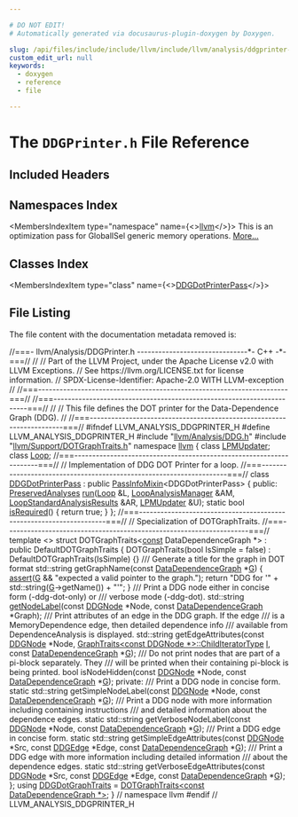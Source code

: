 ```yaml
---

# DO NOT EDIT!
# Automatically generated via docusaurus-plugin-doxygen by Doxygen.

slug: /api/files/include/include/llvm/include/llvm/analysis/ddgprinter-h
custom_edit_url: null
keywords:
  - doxygen
  - reference
  - file

---
```





# The `DDGPrinter.h` File Reference

<DoxygenPage pluginConfig={pluginConfig}>



## Included Headers

<IncludesList>
<IncludesListItem
  filePath="llvm/Analysis/DDG.h"
  permalink="/docs/api/files/include/include/llvm/include/llvm/analysis/ddg-h"
  isLocal="true" />
<IncludesListItem
  filePath="llvm/Support/DOTGraphTraits.h"
  permalink="/docs/api/files/include/include/llvm/include/llvm/support/dotgraphtraits-h"
  isLocal="true" />
</IncludesList>

## Namespaces Index

<MembersIndex>

<MembersIndexItem
  type="namespace"
  name={<><a href="/docs/api/namespaces/llvm">llvm</a></>}>
This is an optimization pass for GlobalISel generic memory operations. <a href="/docs/api/namespaces/llvm/#details">More...</a>
</MembersIndexItem>

</MembersIndex>

## Classes Index

<MembersIndex>

<MembersIndexItem
  type="class"
  name={<><a href="/docs/api/classes/llvm/ddgdotprinterpass">DDGDotPrinterPass</a></>}>
</MembersIndexItem>

<MembersIndexItem
  type="class"
  name="llvm::DOTGraphTraits&lt; const DataDependenceGraph * &gt;">
</MembersIndexItem>

</MembersIndex>


## File Listing

The file content with the documentation metadata removed is:

<ProgramListing>

<Link id="l00001" /><CodeLine lineNumber="1"><span class="doxyHighlightComment">//===- llvm/Analysis/DDGPrinter.h -------------------------------&#42;- C++ -&#42;-===//</span></CodeLine>
<Link id="l00002" /><CodeLine lineNumber="2"><span class="doxyHighlightComment">//</span></CodeLine>
<Link id="l00003" /><CodeLine lineNumber="3"><span class="doxyHighlightComment">// Part of the LLVM Project, under the Apache License v2.0 with LLVM Exceptions.</span></CodeLine>
<Link id="l00004" /><CodeLine lineNumber="4"><span class="doxyHighlightComment">// See https://llvm.org/LICENSE.txt for license information.</span></CodeLine>
<Link id="l00005" /><CodeLine lineNumber="5"><span class="doxyHighlightComment">// SPDX-License-Identifier: Apache-2.0 WITH LLVM-exception</span></CodeLine>
<Link id="l00006" /><CodeLine lineNumber="6"><span class="doxyHighlightComment">//</span></CodeLine>
<Link id="l00007" /><CodeLine lineNumber="7"><span class="doxyHighlightComment">//===----------------------------------------------------------------------===//</span></CodeLine>
<Link id="l00008" /><CodeLine lineNumber="8"></CodeLine>
<Link id="l00009" /><CodeLine lineNumber="9"><span class="doxyHighlightComment">//===----------------------------------------------------------------------===//</span></CodeLine>
<Link id="l00010" /><CodeLine lineNumber="10"><span class="doxyHighlightComment">//</span></CodeLine>
<Link id="l00011" /><CodeLine lineNumber="11"><span class="doxyHighlightComment">// This file defines the DOT printer for the Data-Dependence Graph (DDG).</span></CodeLine>
<Link id="l00012" /><CodeLine lineNumber="12"><span class="doxyHighlightComment">//</span></CodeLine>
<Link id="l00013" /><CodeLine lineNumber="13"><span class="doxyHighlightComment">//===----------------------------------------------------------------------===//</span></CodeLine>
<Link id="l00014" /><CodeLine lineNumber="14"></CodeLine>
<Link id="l00015" /><CodeLine lineNumber="15"><span class="doxyHighlightPreprocessor">#ifndef LLVM&#95;ANALYSIS&#95;DDGPRINTER&#95;H</span></CodeLine>
<Link id="l00016" /><CodeLine lineNumber="16"><span class="doxyHighlightPreprocessor">#define LLVM&#95;ANALYSIS&#95;DDGPRINTER&#95;H</span></CodeLine>
<Link id="l00017" /><CodeLine lineNumber="17"></CodeLine>
<Link id="l00018" /><CodeLine lineNumber="18"><span class="doxyHighlightPreprocessor">#include &quot;<a href="/docs/api/files/include/include/llvm/include/llvm/analysis/ddg-h">llvm/Analysis/DDG.h</a>&quot;</span></CodeLine>
<Link id="l00019" /><CodeLine lineNumber="19"><span class="doxyHighlightPreprocessor">#include &quot;<a href="/docs/api/files/include/include/llvm/include/llvm/support/dotgraphtraits-h">llvm/Support/DOTGraphTraits.h</a>&quot;</span></CodeLine>
<Link id="l00020" /><CodeLine lineNumber="20"></CodeLine>
<Link id="l00021" /><CodeLine lineNumber="21"><span class="doxyHighlightKeyword">namespace </span><span class="doxyHighlight"><a href="/docs/api/namespaces/llvm">llvm</a> &#123;</span></CodeLine>
<Link id="l00022" /><CodeLine lineNumber="22"><span class="doxyHighlightKeyword">class </span><span class="doxyHighlight"><a href="/docs/api/classes/llvm/lpmupdater">LPMUpdater</a>;</span></CodeLine>
<Link id="l00023" /><CodeLine lineNumber="23"><span class="doxyHighlightKeyword">class </span><span class="doxyHighlight"><a href="/docs/api/classes/llvm/loop">Loop</a>;</span></CodeLine>
<Link id="l00024" /><CodeLine lineNumber="24"></CodeLine>
<Link id="l00025" /><CodeLine lineNumber="25"><span class="doxyHighlightComment">//===--------------------------------------------------------------------===//</span></CodeLine>
<Link id="l00026" /><CodeLine lineNumber="26"><span class="doxyHighlightComment">// Implementation of DDG DOT Printer for a loop.</span></CodeLine>
<Link id="l00027" /><CodeLine lineNumber="27"><span class="doxyHighlightComment">//===--------------------------------------------------------------------===//</span></CodeLine>
<Link id="l00028" /><CodeLine lineNumber="28" lineLink="/docs/api/classes/llvm/ddgdotprinterpass"><span class="doxyHighlightKeyword">class </span><span class="doxyHighlight"><a href="/docs/api/classes/llvm/ddgdotprinterpass">DDGDotPrinterPass</a> : </span><span class="doxyHighlightKeyword">public</span><span class="doxyHighlight"> <a href="/docs/api/structs/llvm/passinfomixin">PassInfoMixin</a>&lt;DDGDotPrinterPass&gt; &#123;</span></CodeLine>
<Link id="l00029" /><CodeLine lineNumber="29"><span class="doxyHighlightKeyword">public</span><span class="doxyHighlight">:</span></CodeLine>
<Link id="l00030" /><CodeLine lineNumber="30"><span class="doxyHighlight">  <a href="/docs/api/classes/llvm/preservedanalyses">PreservedAnalyses</a> <a href="/docs/api/classes/llvm/ddgdotprinterpass/#ad73a209beeea1475814429bdd8bdeda5">run</a>(<a href="/docs/api/classes/llvm/loop">Loop</a> &amp;L, <a href="/docs/api/namespaces/llvm/#a58dde534a0ea2a23cb6c779c5c283f75">LoopAnalysisManager</a> &amp;AM,</span></CodeLine>
<Link id="l00031" /><CodeLine lineNumber="31"><span class="doxyHighlight">                        <a href="/docs/api/structs/llvm/loopstandardanalysisresults">LoopStandardAnalysisResults</a> &amp;AR, <a href="/docs/api/classes/llvm/lpmupdater">LPMUpdater</a> &amp;U);</span></CodeLine>
<Link id="l00032" /><CodeLine lineNumber="32" lineLink="/docs/api/classes/llvm/ddgdotprinterpass/#ad3184c786a932b5d0dc8b740d26b44cb"><span class="doxyHighlight">  </span><span class="doxyHighlightKeyword">static</span><span class="doxyHighlight"> </span><span class="doxyHighlightKeywordType">bool</span><span class="doxyHighlight"> <a href="/docs/api/classes/llvm/ddgdotprinterpass/#ad3184c786a932b5d0dc8b740d26b44cb">isRequired</a>() &#123; </span><span class="doxyHighlightKeywordFlow">return</span><span class="doxyHighlight"> </span><span class="doxyHighlightKeyword">true</span><span class="doxyHighlight">; &#125;</span></CodeLine>
<Link id="l00033" /><CodeLine lineNumber="33"><span class="doxyHighlight">&#125;;</span></CodeLine>
<Link id="l00034" /><CodeLine lineNumber="34"></CodeLine>
<Link id="l00035" /><CodeLine lineNumber="35"><span class="doxyHighlightComment">//===--------------------------------------------------------------------===//</span></CodeLine>
<Link id="l00036" /><CodeLine lineNumber="36"><span class="doxyHighlightComment">// Specialization of DOTGraphTraits.</span></CodeLine>
<Link id="l00037" /><CodeLine lineNumber="37"><span class="doxyHighlightComment">//===--------------------------------------------------------------------===//</span></CodeLine>
<Link id="l00038" /><CodeLine lineNumber="38"><span class="doxyHighlightKeyword">template</span><span class="doxyHighlight"> &lt;&gt;</span></CodeLine>
<Link id="l00039" /><CodeLine lineNumber="39"><span class="doxyHighlightKeyword">struct </span><span class="doxyHighlight">DOTGraphTraits&lt;<a href="/docs/api/files/lib/lib/target/lib/target/aarch64/aarch64promoteconstant-cpp/#a90f8350fecae261c25be85d38b451bff">const</a> DataDependenceGraph &#42;&gt;</span></CodeLine>
<Link id="l00040" /><CodeLine lineNumber="40"><span class="doxyHighlight">    : </span><span class="doxyHighlightKeyword">public</span><span class="doxyHighlight"> DefaultDOTGraphTraits &#123;</span></CodeLine>
<Link id="l00041" /><CodeLine lineNumber="41"></CodeLine>
<Link id="l00042" /><CodeLine lineNumber="42"><span class="doxyHighlight">  DOTGraphTraits(</span><span class="doxyHighlightKeywordType">bool</span><span class="doxyHighlight"> IsSimple = </span><span class="doxyHighlightKeyword">false</span><span class="doxyHighlight">) : DefaultDOTGraphTraits(IsSimple) &#123;&#125;</span></CodeLine>
<Link id="l00043" /><CodeLine lineNumber="43"></CodeLine>
<Link id="l00044" /><CodeLine lineNumber="44"><span class="doxyHighlightComment">  /// Generate a title for the graph in DOT format</span></CodeLine>
<Link id="l00045" /><CodeLine lineNumber="45"><span class="doxyHighlight">  std::string getGraphName(</span><span class="doxyHighlightKeyword">const</span><span class="doxyHighlight"> <a href="/docs/api/classes/llvm/datadependencegraph">DataDependenceGraph</a> &#42;<a href="/docs/api/files/lib/lib/support/md5-cpp/#ad96b7cf3182ce2ba85e5a7a93b12c441">G</a>) &#123;</span></CodeLine>
<Link id="l00046" /><CodeLine lineNumber="46"><span class="doxyHighlight">    <a href="/docs/api/files/lib/lib/target/lib/target/amdgpu/silowercontrolflow-cpp/#a4868c5d81c5ccc98c47aeab6244346a0">assert</a>(<a href="/docs/api/files/lib/lib/support/md5-cpp/#ad96b7cf3182ce2ba85e5a7a93b12c441">G</a> &amp;&amp; </span><span class="doxyHighlightStringLiteral">&quot;expected a valid pointer to the graph.&quot;</span><span class="doxyHighlight">);</span></CodeLine>
<Link id="l00047" /><CodeLine lineNumber="47"><span class="doxyHighlight">    </span><span class="doxyHighlightKeywordFlow">return</span><span class="doxyHighlight"> </span><span class="doxyHighlightStringLiteral">&quot;DDG for &#39;&quot;</span><span class="doxyHighlight"> + std::string(<a href="/docs/api/files/lib/lib/support/md5-cpp/#ad96b7cf3182ce2ba85e5a7a93b12c441">G</a>-&gt;getName()) + </span><span class="doxyHighlightStringLiteral">&quot;&#39;&quot;</span><span class="doxyHighlight">;</span></CodeLine>
<Link id="l00048" /><CodeLine lineNumber="48"><span class="doxyHighlight">  &#125;</span></CodeLine>
<Link id="l00049" /><CodeLine lineNumber="49"></CodeLine>
<Link id="l00050" /><CodeLine lineNumber="50"><span class="doxyHighlightComment">  /// Print a DDG node either in concise form (-ddg-dot-only) or</span></CodeLine>
<Link id="l00051" /><CodeLine lineNumber="51"><span class="doxyHighlightComment">  /// verbose mode (-ddg-dot).</span></CodeLine>
<Link id="l00052" /><CodeLine lineNumber="52"><span class="doxyHighlight">  std::string <a href="/docs/api/files/lib/lib/ir/modulesummaryindex-cpp/#a0fc3ecfdb3206f557e0639397c61d1c9">getNodeLabel</a>(</span><span class="doxyHighlightKeyword">const</span><span class="doxyHighlight"> <a href="/docs/api/classes/llvm/ddgnode">DDGNode</a> &#42;Node,</span></CodeLine>
<Link id="l00053" /><CodeLine lineNumber="53"><span class="doxyHighlight">                           </span><span class="doxyHighlightKeyword">const</span><span class="doxyHighlight"> <a href="/docs/api/classes/llvm/datadependencegraph">DataDependenceGraph</a> &#42;Graph);</span></CodeLine>
<Link id="l00054" /><CodeLine lineNumber="54"></CodeLine>
<Link id="l00055" /><CodeLine lineNumber="55"><span class="doxyHighlightComment">  /// Print attributes of an edge in the DDG graph. If the edge</span></CodeLine>
<Link id="l00056" /><CodeLine lineNumber="56"><span class="doxyHighlightComment">  /// is a MemoryDependence edge, then detailed dependence info</span></CodeLine>
<Link id="l00057" /><CodeLine lineNumber="57"><span class="doxyHighlightComment">  /// available from DependenceAnalysis is displayed.</span></CodeLine>
<Link id="l00058" /><CodeLine lineNumber="58"><span class="doxyHighlight">  std::string</span></CodeLine>
<Link id="l00059" /><CodeLine lineNumber="59"><span class="doxyHighlight">  getEdgeAttributes(</span><span class="doxyHighlightKeyword">const</span><span class="doxyHighlight"> <a href="/docs/api/classes/llvm/ddgnode">DDGNode</a> &#42;Node,</span></CodeLine>
<Link id="l00060" /><CodeLine lineNumber="60"><span class="doxyHighlight">                    <a href="/docs/api/structs/llvm/graphtraits">GraphTraits&lt;const DDGNode &#42;&gt;::ChildIteratorType</a> <a href="/docs/api/files/lib/lib/support/md5-cpp/#ac0eafdc9ee161b71e7af98af736952fd">I</a>,</span></CodeLine>
<Link id="l00061" /><CodeLine lineNumber="61"><span class="doxyHighlight">                    </span><span class="doxyHighlightKeyword">const</span><span class="doxyHighlight"> <a href="/docs/api/classes/llvm/datadependencegraph">DataDependenceGraph</a> &#42;<a href="/docs/api/files/lib/lib/support/md5-cpp/#ad96b7cf3182ce2ba85e5a7a93b12c441">G</a>);</span></CodeLine>
<Link id="l00062" /><CodeLine lineNumber="62"></CodeLine>
<Link id="l00063" /><CodeLine lineNumber="63"><span class="doxyHighlightComment">  /// Do not print nodes that are part of a pi-block separately. They</span></CodeLine>
<Link id="l00064" /><CodeLine lineNumber="64"><span class="doxyHighlightComment">  /// will be printed when their containing pi-block is being printed.</span></CodeLine>
<Link id="l00065" /><CodeLine lineNumber="65"><span class="doxyHighlight">  </span><span class="doxyHighlightKeywordType">bool</span><span class="doxyHighlight"> isNodeHidden(</span><span class="doxyHighlightKeyword">const</span><span class="doxyHighlight"> <a href="/docs/api/classes/llvm/ddgnode">DDGNode</a> &#42;Node, </span><span class="doxyHighlightKeyword">const</span><span class="doxyHighlight"> <a href="/docs/api/classes/llvm/datadependencegraph">DataDependenceGraph</a> &#42;<a href="/docs/api/files/lib/lib/support/md5-cpp/#ad96b7cf3182ce2ba85e5a7a93b12c441">G</a>);</span></CodeLine>
<Link id="l00066" /><CodeLine lineNumber="66"></CodeLine>
<Link id="l00067" /><CodeLine lineNumber="67"><span class="doxyHighlightKeyword">private</span><span class="doxyHighlight">:</span></CodeLine>
<Link id="l00068" /><CodeLine lineNumber="68"><span class="doxyHighlightComment">  /// Print a DDG node in concise form.</span></CodeLine>
<Link id="l00069" /><CodeLine lineNumber="69"><span class="doxyHighlight">  </span><span class="doxyHighlightKeyword">static</span><span class="doxyHighlight"> std::string getSimpleNodeLabel(</span><span class="doxyHighlightKeyword">const</span><span class="doxyHighlight"> <a href="/docs/api/classes/llvm/ddgnode">DDGNode</a> &#42;Node,</span></CodeLine>
<Link id="l00070" /><CodeLine lineNumber="70"><span class="doxyHighlight">                                        </span><span class="doxyHighlightKeyword">const</span><span class="doxyHighlight"> <a href="/docs/api/classes/llvm/datadependencegraph">DataDependenceGraph</a> &#42;<a href="/docs/api/files/lib/lib/support/md5-cpp/#ad96b7cf3182ce2ba85e5a7a93b12c441">G</a>);</span></CodeLine>
<Link id="l00071" /><CodeLine lineNumber="71"></CodeLine>
<Link id="l00072" /><CodeLine lineNumber="72"><span class="doxyHighlightComment">  /// Print a DDG node with more information including containing instructions</span></CodeLine>
<Link id="l00073" /><CodeLine lineNumber="73"><span class="doxyHighlightComment">  /// and detailed information about the dependence edges.</span></CodeLine>
<Link id="l00074" /><CodeLine lineNumber="74"><span class="doxyHighlight">  </span><span class="doxyHighlightKeyword">static</span><span class="doxyHighlight"> std::string getVerboseNodeLabel(</span><span class="doxyHighlightKeyword">const</span><span class="doxyHighlight"> <a href="/docs/api/classes/llvm/ddgnode">DDGNode</a> &#42;Node,</span></CodeLine>
<Link id="l00075" /><CodeLine lineNumber="75"><span class="doxyHighlight">                                         </span><span class="doxyHighlightKeyword">const</span><span class="doxyHighlight"> <a href="/docs/api/classes/llvm/datadependencegraph">DataDependenceGraph</a> &#42;<a href="/docs/api/files/lib/lib/support/md5-cpp/#ad96b7cf3182ce2ba85e5a7a93b12c441">G</a>);</span></CodeLine>
<Link id="l00076" /><CodeLine lineNumber="76"></CodeLine>
<Link id="l00077" /><CodeLine lineNumber="77"><span class="doxyHighlightComment">  /// Print a DDG edge in concise form.</span></CodeLine>
<Link id="l00078" /><CodeLine lineNumber="78"><span class="doxyHighlight">  </span><span class="doxyHighlightKeyword">static</span><span class="doxyHighlight"> std::string getSimpleEdgeAttributes(</span><span class="doxyHighlightKeyword">const</span><span class="doxyHighlight"> <a href="/docs/api/classes/llvm/ddgnode">DDGNode</a> &#42;Src,</span></CodeLine>
<Link id="l00079" /><CodeLine lineNumber="79"><span class="doxyHighlight">                                             </span><span class="doxyHighlightKeyword">const</span><span class="doxyHighlight"> <a href="/docs/api/classes/llvm/ddgedge">DDGEdge</a> &#42;Edge,</span></CodeLine>
<Link id="l00080" /><CodeLine lineNumber="80"><span class="doxyHighlight">                                             </span><span class="doxyHighlightKeyword">const</span><span class="doxyHighlight"> <a href="/docs/api/classes/llvm/datadependencegraph">DataDependenceGraph</a> &#42;<a href="/docs/api/files/lib/lib/support/md5-cpp/#ad96b7cf3182ce2ba85e5a7a93b12c441">G</a>);</span></CodeLine>
<Link id="l00081" /><CodeLine lineNumber="81"></CodeLine>
<Link id="l00082" /><CodeLine lineNumber="82"><span class="doxyHighlightComment">  /// Print a DDG edge with more information including detailed information</span></CodeLine>
<Link id="l00083" /><CodeLine lineNumber="83"><span class="doxyHighlightComment">  /// about the dependence edges.</span></CodeLine>
<Link id="l00084" /><CodeLine lineNumber="84"><span class="doxyHighlight">  </span><span class="doxyHighlightKeyword">static</span><span class="doxyHighlight"> std::string getVerboseEdgeAttributes(</span><span class="doxyHighlightKeyword">const</span><span class="doxyHighlight"> <a href="/docs/api/classes/llvm/ddgnode">DDGNode</a> &#42;Src,</span></CodeLine>
<Link id="l00085" /><CodeLine lineNumber="85"><span class="doxyHighlight">                                              </span><span class="doxyHighlightKeyword">const</span><span class="doxyHighlight"> <a href="/docs/api/classes/llvm/ddgedge">DDGEdge</a> &#42;Edge,</span></CodeLine>
<Link id="l00086" /><CodeLine lineNumber="86"><span class="doxyHighlight">                                              </span><span class="doxyHighlightKeyword">const</span><span class="doxyHighlight"> <a href="/docs/api/classes/llvm/datadependencegraph">DataDependenceGraph</a> &#42;<a href="/docs/api/files/lib/lib/support/md5-cpp/#ad96b7cf3182ce2ba85e5a7a93b12c441">G</a>);</span></CodeLine>
<Link id="l00087" /><CodeLine lineNumber="87"><span class="doxyHighlight">&#125;;</span></CodeLine>
<Link id="l00088" /><CodeLine lineNumber="88"></CodeLine>
<Link id="l00089" /><CodeLine lineNumber="89" lineLink="/docs/api/namespaces/llvm/#a1421d989f7ec762b901c556d537dd3c7"><span class="doxyHighlightKeyword">using </span><span class="doxyHighlight"><a href="/docs/api/namespaces/llvm/#a1421d989f7ec762b901c556d537dd3c7">DDGDotGraphTraits</a> = <a href="/docs/api/structs/llvm/dotgraphtraits">DOTGraphTraits&lt;const DataDependenceGraph &#42;&gt;</a>;</span></CodeLine>
<Link id="l00090" /><CodeLine lineNumber="90"></CodeLine>
<Link id="l00091" /><CodeLine lineNumber="91"><span class="doxyHighlight">&#125; </span><span class="doxyHighlightComment">// namespace llvm</span></CodeLine>
<Link id="l00092" /><CodeLine lineNumber="92"></CodeLine>
<Link id="l00093" /><CodeLine lineNumber="93"><span class="doxyHighlightPreprocessor">#endif </span><span class="doxyHighlightComment">// LLVM&#95;ANALYSIS&#95;DDGPRINTER&#95;H</span></CodeLine>

</ProgramListing>


</DoxygenPage>

